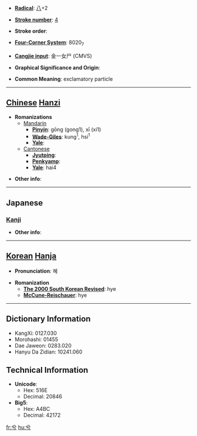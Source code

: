 * '''[[Wiktionary:Chinese radical index| Radical]]''': [[Wiktionary:Chinese radical index 八|八]]+2

* '''[[Wiktionary:Chinese total strokes index|Stroke number]]''': [[Wiktionary:Chinese total strokes index 4|4]]

* '''Stroke order''': 

* '''[[Wiktionary:Chinese four corner index|Four-Corner System]]''': 8020<sub>7</sub>

* '''[[Wiktionary:Chinese Cangjie index|Cangjie input]]''': 金一女尸 (CMVS)

* '''Graphical Significance and Origin''': 

* '''Common Meaning''': exclamatory particle

----

== [[Chinese]] [[Hanzi]] ==

* '''Romanizations'''
** [[Mandarin]]
*** '''[[Pinyin]]''': gōng (gong1), xī (xi1)
*** '''[[Wade-Giles]]''': kung<sup>1</sup>, hsi<sup>1</sup>
*** '''[[Yale]]''': 
**[[Cantonese]]
***'''[[Jyutping]]''':
***'''[[Penkyamp]]''': 
***'''[[Yale]]''': hai4

* '''Other info''': 

----

==Japanese==
===[[Kanji]]===
{{kanji|on readings=[[けい]] (kei)
|kun readings=[[の]] (no)
}}

* '''Other info''':  

----

== [[Korean]] [[Hanja]] ==

* '''Pronunciation''': 혜

* '''Romanization'''
** '''[[The 2000 South Korean Revised Romanization|The 2000 South Korean Revised]]''': hye
** '''[[McCune-Reischauer]]''': hye

----

== Dictionary Information ==

* KangXi: 0127.030
* Morohashi: 01455
* Dae Jaweon: 0283.020
* Hanyu Da Zidian: 10241.060

== Technical Information ==

* '''Unicode''':
** Hex: 516E
** Decimal: 20846
* '''Big5''':
** Hex: A4BC
** Decimal: 42172

[[fr:兮]]
[[hu:兮]]
